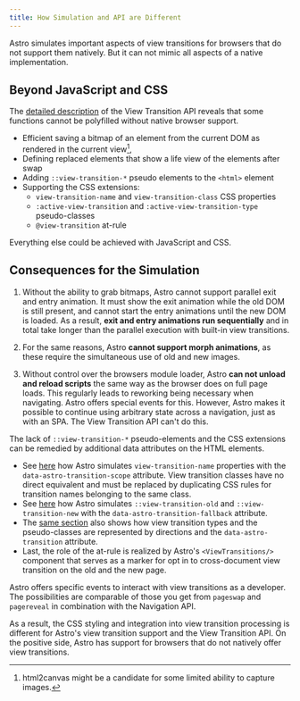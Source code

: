 ```yaml
---
title: How Simulation and API are Different
---
```


Astro simulates important aspects of view transitions for browsers that do not support them natively. But it can not mimic all aspects of a native implementation.

## Beyond JavaScript and CSS
The [detailed description](/jotter/api/details/) of the View Transition API reveals that some functions cannot be polyfilled without native browser support.
- Efficient saving a bitmap of an element from the current DOM as rendered in the current view[^1],
- Defining replaced elements that show a life view of the elements after swap
- Adding `::view-transition-*` pseudo elements to the `<html>` element
- Supporting the CSS extensions:
  - `view-transition-name` and `view-transition-class` CSS properties
  - `:active-view-transition` and `:active-view-transition-type` pseudo-classes
  - `@view-transition` at-rule

[^1]: html2canvas might be a candidate for some limited ability to capture images.

Everything else could be achieved with JavaScript and CSS.

## Consequences for the Simulation


1. Without the ability to grab bitmaps, Astro cannot support parallel exit and entry animation. It must show the exit animation while the old DOM is still present, and cannot start the entry animations until the new DOM is loaded. As a result, **exit and entry animations run sequentially** and in total take longer  than the parallel execution with built-in view transitions.

2. For the same reasons, Astro **cannot support morph animations**, as these require the simultaneous use of old and new images.

3. Without control over the browsers module loader, Astro **can not unload and reload scripts** the same way as the browser does on full page loads. This regularly leads to reworking being necessary when navigating. Astro offers special events for this. However, Astro makes it possible to continue using arbitrary state across a navigation, just as with an SPA. The View Transition API can't do this.

The lack of `::view-transition-*` pseudo-elements and the CSS extensions can be remedied by additional data attributes on the HTML elements.

* See [here](/jotter/astro/directives/#transitionname) how Astro simulates `view-transition-name` properties with the  `data-astro-transition-scope` attribute. View transition classes have no direct equivalent and must be replaced by duplicating CSS rules for transition names belonging to the same class.
* See [here](/jotter/astro/directives/#transitionanimate) how Astro simulates `::view-transition-old` and `::view-transition-new` with the `data-astro-transition-fallback` attribute.
* The [same section](/jotter/astro/directives/#transitionanimate) also shows how view transition types and the pseudo-classes are represented by directions and the `data-astro-transition` attribute.
* Last, the role of the at-rule is realized by Astro's `<ViewTransitions/>` component that serves as a marker for opt in to cross-document view transition on the old and the new page.


Astro offers specific events to interact with view transitions as a developer. The possibilities  are comparable of those you get from `pageswap` and `pagereveal` in combination with the Navigation API.

As a result, the CSS styling and integration into view transition processing is different for Astro's view transition support and the View Transition API. On the positive side, Astro has support for browsers that do not natively offer view transitions.

